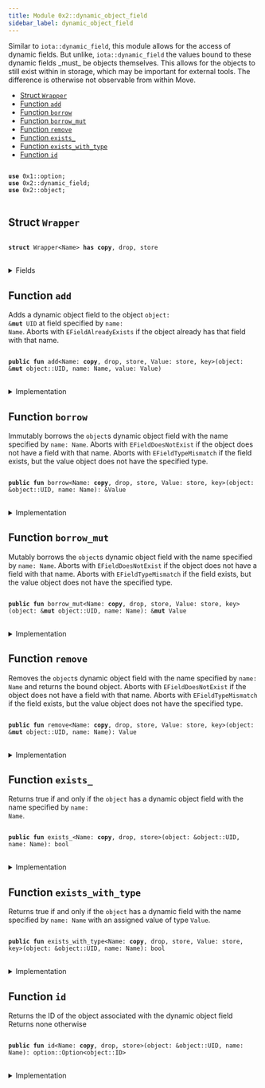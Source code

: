 ```yaml
---
title: Module 0x2::dynamic_object_field
sidebar_label: dynamic_object_field
---
```


<Link id="0x2_dynamic_object_field"/>
Similar to <code>iota::dynamic_field</code>, this module allows for the access of dynamic fields. But
unlike, <code>iota::dynamic_field</code> the values bound to these dynamic fields _must_ be objects
themselves. This allows for the objects to still exist within in storage, which may be important
for external tools. The difference is otherwise not observable from within Move.


-  [Struct `Wrapper`](#0x2_dynamic_object_field_Wrapper)
-  [Function `add`](#0x2_dynamic_object_field_add)
-  [Function `borrow`](#0x2_dynamic_object_field_borrow)
-  [Function `borrow_mut`](#0x2_dynamic_object_field_borrow_mut)
-  [Function `remove`](#0x2_dynamic_object_field_remove)
-  [Function `exists_`](#0x2_dynamic_object_field_exists_)
-  [Function `exists_with_type`](#0x2_dynamic_object_field_exists_with_type)
-  [Function `id`](#0x2_dynamic_object_field_id)


<pre>
<code>
<b>use</b> <Link to="../move-stdlib/option#0x1_option">0x1::option</Link>;
<b>use</b> <Link to="../iota-framework/dynamic_field#0x2_dynamic_field">0x2::dynamic_field</Link>;
<b>use</b> <Link to="../iota-framework/object#0x2_object">0x2::object</Link>;
</code>
</pre>



<Link id="0x2_dynamic_object_field_Wrapper"></Link>

## Struct `Wrapper`



<pre>
<code>
<b>struct</b> <Link to="../iota-framework/dynamic_object_field#0x2_dynamic_object_field_Wrapper">Wrapper</Link>&lt;Name&gt; <b>has</b> <b>copy</b>, drop, store
</code>
</pre>



<details>
<summary>Fields</summary>


<dl>
<dt>
<code>name: Name</code>
</dt>
<dd>

</dd>
</dl>


</details>

<Link id="0x2_dynamic_object_field_add"></Link>

## Function `add`

Adds a dynamic object field to the object <code><Link to="../iota-framework/object#0x2_object">object</Link>: &<b>mut</b> UID</code> at field specified by <code>name: Name</code>.
Aborts with <code>EFieldAlreadyExists</code> if the object already has that field with that name.


<pre>
<code>
<b>public</b> <b>fun</b> <Link to="../iota-framework/dynamic_object_field#0x2_dynamic_object_field_add">add</Link>&lt;Name: <b>copy</b>, drop, store, Value: store, key&gt;(<Link to="../iota-framework/object#0x2_object">object</Link>: &<b>mut</b> <Link to="../iota-framework/object#0x2_object_UID">object::UID</Link>, name: Name, value: Value)
</code>
</pre>



<details>
<summary>Implementation</summary>


<pre>
<code>
<b>public</b> <b>fun</b> <Link to="../iota-framework/dynamic_object_field#0x2_dynamic_object_field_add">add</Link>&lt;Name: <b>copy</b> + drop + store, Value: key + store&gt;(
    // we <b>use</b> &<b>mut</b> UID in several spots for access control
    <Link to="../iota-framework/object#0x2_object">object</Link>: &<b>mut</b> UID,
    name: Name,
    value: Value,
) \{
    <b>let</b> key = <Link to="../iota-framework/dynamic_object_field#0x2_dynamic_object_field_Wrapper">Wrapper</Link> \{ name };
    <b>let</b> id = <Link to="../iota-framework/object#0x2_object_id">object::id</Link>(&value);
    field::add(<Link to="../iota-framework/object#0x2_object">object</Link>, key, id);
    <b>let</b> (field, _) = field::field_info&lt;<Link to="../iota-framework/dynamic_object_field#0x2_dynamic_object_field_Wrapper">Wrapper</Link>&lt;Name&gt;&gt;(<Link to="../iota-framework/object#0x2_object">object</Link>, key);
    add_child_object(field.to_address(), value);
}
</code>
</pre>



</details>

<Link id="0x2_dynamic_object_field_borrow"></Link>

## Function `borrow`

Immutably borrows the <code><Link to="../iota-framework/object#0x2_object">object</Link></code>s dynamic object field with the name specified by <code>name: Name</code>.
Aborts with <code>EFieldDoesNotExist</code> if the object does not have a field with that name.
Aborts with <code>EFieldTypeMismatch</code> if the field exists, but the value object does not have the
specified type.


<pre>
<code>
<b>public</b> <b>fun</b> <Link to="../iota-framework/dynamic_object_field#0x2_dynamic_object_field_borrow">borrow</Link>&lt;Name: <b>copy</b>, drop, store, Value: store, key&gt;(<Link to="../iota-framework/object#0x2_object">object</Link>: &<Link to="../iota-framework/object#0x2_object_UID">object::UID</Link>, name: Name): &Value
</code>
</pre>



<details>
<summary>Implementation</summary>


<pre>
<code>
<b>public</b> <b>fun</b> <Link to="../iota-framework/dynamic_object_field#0x2_dynamic_object_field_borrow">borrow</Link>&lt;Name: <b>copy</b> + drop + store, Value: key + store&gt;(
    <Link to="../iota-framework/object#0x2_object">object</Link>: &UID,
    name: Name,
): &Value \{
    <b>let</b> key = <Link to="../iota-framework/dynamic_object_field#0x2_dynamic_object_field_Wrapper">Wrapper</Link> \{ name };
    <b>let</b> (field, value_id) = field::field_info&lt;<Link to="../iota-framework/dynamic_object_field#0x2_dynamic_object_field_Wrapper">Wrapper</Link>&lt;Name&gt;&gt;(<Link to="../iota-framework/object#0x2_object">object</Link>, key);
    borrow_child_object&lt;Value&gt;(field, value_id)
}
</code>
</pre>



</details>

<Link id="0x2_dynamic_object_field_borrow_mut"></Link>

## Function `borrow_mut`

Mutably borrows the <code><Link to="../iota-framework/object#0x2_object">object</Link></code>s dynamic object field with the name specified by <code>name: Name</code>.
Aborts with <code>EFieldDoesNotExist</code> if the object does not have a field with that name.
Aborts with <code>EFieldTypeMismatch</code> if the field exists, but the value object does not have the
specified type.


<pre>
<code>
<b>public</b> <b>fun</b> <Link to="../iota-framework/dynamic_object_field#0x2_dynamic_object_field_borrow_mut">borrow_mut</Link>&lt;Name: <b>copy</b>, drop, store, Value: store, key&gt;(<Link to="../iota-framework/object#0x2_object">object</Link>: &<b>mut</b> <Link to="../iota-framework/object#0x2_object_UID">object::UID</Link>, name: Name): &<b>mut</b> Value
</code>
</pre>



<details>
<summary>Implementation</summary>


<pre>
<code>
<b>public</b> <b>fun</b> <Link to="../iota-framework/dynamic_object_field#0x2_dynamic_object_field_borrow_mut">borrow_mut</Link>&lt;Name: <b>copy</b> + drop + store, Value: key + store&gt;(
    <Link to="../iota-framework/object#0x2_object">object</Link>: &<b>mut</b> UID,
    name: Name,
): &<b>mut</b> Value \{
    <b>let</b> key = <Link to="../iota-framework/dynamic_object_field#0x2_dynamic_object_field_Wrapper">Wrapper</Link> \{ name };
    <b>let</b> (field, value_id) = field::field_info_mut&lt;<Link to="../iota-framework/dynamic_object_field#0x2_dynamic_object_field_Wrapper">Wrapper</Link>&lt;Name&gt;&gt;(<Link to="../iota-framework/object#0x2_object">object</Link>, key);
    borrow_child_object_mut&lt;Value&gt;(field, value_id)
}
</code>
</pre>



</details>

<Link id="0x2_dynamic_object_field_remove"></Link>

## Function `remove`

Removes the <code><Link to="../iota-framework/object#0x2_object">object</Link></code>s dynamic object field with the name specified by <code>name: Name</code> and returns
the bound object.
Aborts with <code>EFieldDoesNotExist</code> if the object does not have a field with that name.
Aborts with <code>EFieldTypeMismatch</code> if the field exists, but the value object does not have the
specified type.


<pre>
<code>
<b>public</b> <b>fun</b> <Link to="../iota-framework/dynamic_object_field#0x2_dynamic_object_field_remove">remove</Link>&lt;Name: <b>copy</b>, drop, store, Value: store, key&gt;(<Link to="../iota-framework/object#0x2_object">object</Link>: &<b>mut</b> <Link to="../iota-framework/object#0x2_object_UID">object::UID</Link>, name: Name): Value
</code>
</pre>



<details>
<summary>Implementation</summary>


<pre>
<code>
<b>public</b> <b>fun</b> <Link to="../iota-framework/dynamic_object_field#0x2_dynamic_object_field_remove">remove</Link>&lt;Name: <b>copy</b> + drop + store, Value: key + store&gt;(
    <Link to="../iota-framework/object#0x2_object">object</Link>: &<b>mut</b> UID,
    name: Name,
): Value \{
    <b>let</b> key = <Link to="../iota-framework/dynamic_object_field#0x2_dynamic_object_field_Wrapper">Wrapper</Link> \{ name };
    <b>let</b> (field, value_id) = field::field_info&lt;<Link to="../iota-framework/dynamic_object_field#0x2_dynamic_object_field_Wrapper">Wrapper</Link>&lt;Name&gt;&gt;(<Link to="../iota-framework/object#0x2_object">object</Link>, key);
    <b>let</b> value = remove_child_object&lt;Value&gt;(field.to_address(), value_id);
    field::remove&lt;<Link to="../iota-framework/dynamic_object_field#0x2_dynamic_object_field_Wrapper">Wrapper</Link>&lt;Name&gt;, ID&gt;(<Link to="../iota-framework/object#0x2_object">object</Link>, key);
    value
}
</code>
</pre>



</details>

<Link id="0x2_dynamic_object_field_exists_"></Link>

## Function `exists_`

Returns true if and only if the <code><Link to="../iota-framework/object#0x2_object">object</Link></code> has a dynamic object field with the name specified by
<code>name: Name</code>.


<pre>
<code>
<b>public</b> <b>fun</b> <Link to="../iota-framework/dynamic_object_field#0x2_dynamic_object_field_exists_">exists_</Link>&lt;Name: <b>copy</b>, drop, store&gt;(<Link to="../iota-framework/object#0x2_object">object</Link>: &<Link to="../iota-framework/object#0x2_object_UID">object::UID</Link>, name: Name): bool
</code>
</pre>



<details>
<summary>Implementation</summary>


<pre>
<code>
<b>public</b> <b>fun</b> <Link to="../iota-framework/dynamic_object_field#0x2_dynamic_object_field_exists_">exists_</Link>&lt;Name: <b>copy</b> + drop + store&gt;(
    <Link to="../iota-framework/object#0x2_object">object</Link>: &UID,
    name: Name,
): bool \{
    <b>let</b> key = <Link to="../iota-framework/dynamic_object_field#0x2_dynamic_object_field_Wrapper">Wrapper</Link> \{ name };
    field::exists_with_type&lt;<Link to="../iota-framework/dynamic_object_field#0x2_dynamic_object_field_Wrapper">Wrapper</Link>&lt;Name&gt;, ID&gt;(<Link to="../iota-framework/object#0x2_object">object</Link>, key)
}
</code>
</pre>



</details>

<Link id="0x2_dynamic_object_field_exists_with_type"></Link>

## Function `exists_with_type`

Returns true if and only if the <code><Link to="../iota-framework/object#0x2_object">object</Link></code> has a dynamic field with the name specified by
<code>name: Name</code> with an assigned value of type <code>Value</code>.


<pre>
<code>
<b>public</b> <b>fun</b> <Link to="../iota-framework/dynamic_object_field#0x2_dynamic_object_field_exists_with_type">exists_with_type</Link>&lt;Name: <b>copy</b>, drop, store, Value: store, key&gt;(<Link to="../iota-framework/object#0x2_object">object</Link>: &<Link to="../iota-framework/object#0x2_object_UID">object::UID</Link>, name: Name): bool
</code>
</pre>



<details>
<summary>Implementation</summary>


<pre>
<code>
<b>public</b> <b>fun</b> <Link to="../iota-framework/dynamic_object_field#0x2_dynamic_object_field_exists_with_type">exists_with_type</Link>&lt;Name: <b>copy</b> + drop + store, Value: key + store&gt;(
    <Link to="../iota-framework/object#0x2_object">object</Link>: &UID,
    name: Name,
): bool \{
    <b>let</b> key = <Link to="../iota-framework/dynamic_object_field#0x2_dynamic_object_field_Wrapper">Wrapper</Link> \{ name };
    <b>if</b> (!field::exists_with_type&lt;<Link to="../iota-framework/dynamic_object_field#0x2_dynamic_object_field_Wrapper">Wrapper</Link>&lt;Name&gt;, ID&gt;(<Link to="../iota-framework/object#0x2_object">object</Link>, key)) <b>return</b> <b>false</b>;
    <b>let</b> (field, value_id) = field::field_info&lt;<Link to="../iota-framework/dynamic_object_field#0x2_dynamic_object_field_Wrapper">Wrapper</Link>&lt;Name&gt;&gt;(<Link to="../iota-framework/object#0x2_object">object</Link>, key);
    field::has_child_object_with_ty&lt;Value&gt;(field.to_address(), value_id)
}
</code>
</pre>



</details>

<Link id="0x2_dynamic_object_field_id"></Link>

## Function `id`

Returns the ID of the object associated with the dynamic object field
Returns none otherwise


<pre>
<code>
<b>public</b> <b>fun</b> <Link to="../iota-framework/dynamic_object_field#0x2_dynamic_object_field_id">id</Link>&lt;Name: <b>copy</b>, drop, store&gt;(<Link to="../iota-framework/object#0x2_object">object</Link>: &<Link to="../iota-framework/object#0x2_object_UID">object::UID</Link>, name: Name): <Link to="../move-stdlib/option#0x1_option_Option">option::Option</Link>&lt;<Link to="../iota-framework/object#0x2_object_ID">object::ID</Link>&gt;
</code>
</pre>



<details>
<summary>Implementation</summary>


<pre>
<code>
<b>public</b> <b>fun</b> <Link to="../iota-framework/dynamic_object_field#0x2_dynamic_object_field_id">id</Link>&lt;Name: <b>copy</b> + drop + store&gt;(
    <Link to="../iota-framework/object#0x2_object">object</Link>: &UID,
    name: Name,
): Option&lt;ID&gt; \{
    <b>let</b> key = <Link to="../iota-framework/dynamic_object_field#0x2_dynamic_object_field_Wrapper">Wrapper</Link> \{ name };
    <b>if</b> (!field::exists_with_type&lt;<Link to="../iota-framework/dynamic_object_field#0x2_dynamic_object_field_Wrapper">Wrapper</Link>&lt;Name&gt;, ID&gt;(<Link to="../iota-framework/object#0x2_object">object</Link>, key)) <b>return</b> <Link to="../move-stdlib/option#0x1_option_none">option::none</Link>();
    <b>let</b> (_field, value_addr) = field::field_info&lt;<Link to="../iota-framework/dynamic_object_field#0x2_dynamic_object_field_Wrapper">Wrapper</Link>&lt;Name&gt;&gt;(<Link to="../iota-framework/object#0x2_object">object</Link>, key);
    <Link to="../move-stdlib/option#0x1_option_some">option::some</Link>(value_addr.to_id())
}
</code>
</pre>



</details>

